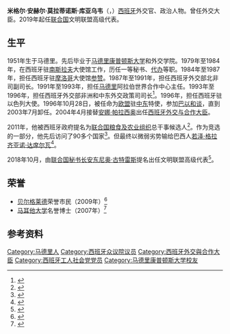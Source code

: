 {{NoteTA|G1=Places}}
{{西班牙语姓名|莫拉蒂诺斯|库亚乌韦}}
{{Infobox officeholder
|name          = 米格尔·安赫尔·莫拉蒂诺斯
|native_name   = Miguel Ángel Moratinos
|image         = Spanish_fm_Moratinos.jpg
|office        = [[联合国文明联盟|联合国文明联盟]]高级代表
|1blankname    = 秘书长
|1namedata     = [[安东尼奥·古特雷斯|安东尼奥·古特雷斯]]
|term_start    = 2019年1月7日
|term_end      =
|predecessor   = 
|successor     = 
|office2       = [[西班牙外交與合作部|西班牙外交与合作大臣]]
|primeminister2 = [[何塞·路易斯·罗德里格斯·萨帕特罗|何塞·路易斯·罗德里格斯·萨帕特罗]]
|term_start2   = 2004年4月18日
|term_end2     = 2010年10月21日
|predecessor2  = [[安娜·帕拉西奥|安娜·帕拉西奥]]
|successor2    = [[特立尼达·希门尼斯|特立尼达·希门尼斯]]
|office3       = [[西班牙众议院|西班牙众议院]]议员
|term_start3   = 2004年4月2日
|term_end3     = 2011年12月13日
|constituency3 = 科尔多瓦
|birth_date    = {{birth date and age|1951|6|8|df=y}}
|birth_place   = {{ESP}}[[马德里|马德里]]
|death_date    = 
|death_place   = 
|party         = [[西班牙工人社会党|西班牙工人社会党]]
|alma_mater    = [[马德里康普顿斯大学|马德里康普顿斯大学]]
|religion      = [[天主教會|天主教]]
}}
'''米格尔·安赫尔·莫拉蒂诺斯·库亚乌韦'''（{{lang-es|Miguel Ángel Moratinos Cuyaubé}}，{{bd|1951年|6月8日||catIdx=Moratinos}}）[[西班牙|西班牙]]外交官、政治人物。曾任外交大臣。2019年起任[[联合国|联合国]]文明联盟高级代表。

==生平==
1951年生于马德里。先后毕业于[[马德里康普顿斯大学|马德里康普顿斯大学]]和外交学院。1979年至1984年，在西班牙驻[[南斯拉夫|南斯拉夫]]大使馆工作，历任一等秘书、[[代办|代办]]等职。1984年至1987年，担任西班牙驻[[摩洛哥|摩洛哥]]大使馆[[参赞|参赞]]。1987年至1991年，担任西班牙外交部北非司副司长。1991年至1993年，担任[[马德里|马德里]]阿拉伯世界合作中心主任。1993年至1996年，担任西班牙外交部非洲和中东外交政策司司长<ref>{{cite web |title=Miguel Ángel Moratinos |url=https://www.osce.org/chairmanship/chairperson-in-office-2007 |publisher=OSCE |language=en}}</ref>。1996年，担任西班牙驻以色列大使。1996年10月28日，被任命为[[欧盟|欧盟]]驻[[中东|中东]]特使，参加[[巴以和谈|巴以和谈]]，直到2003年7月卸任。2004年4月接替[[安娜·帕拉西奥|安娜·帕拉西奥]]出任[[西班牙外交與合作部|西班牙外交与合作大臣]]。

2011年，他被西班牙政府提名为[[联合国粮食及农业组织|联合国粮食及农业组织]]总干事候选人<ref>{{cite web|url=http://www.fao.org/news/story/en/item/50267/icode/|title=Candidates for the post of Director-General announced|publisher=FAO|accessdate=2012-09-09}}</ref>。作为竞选的一部分，他先后访问了90多个国家<ref>{{cite web|author=Raphael Minder|date=2011-06-24|url=https://www.nytimes.com/2011/06/25/world/europe/25iht-food25.html |title=Amid Criticism, U.N. Food Agency to Elect Chief|work=The New York Times}}</ref>。但最终以微弱劣势输给巴西人[[若泽·格拉齐亚诺·达席尔瓦|若泽·格拉齐亚诺·达席尔瓦]]<ref>{{cite web|url=http://www.politico.eu/article/defeated-again/|title=Defeated again|work=European Voice|date=2010-11-17}}</ref>。

2018年10月，由[[联合国秘书长|联合国秘书长]][[安东尼奥·古特雷斯|安东尼奥·古特雷斯]]提名出任文明联盟高级代表<ref>{{cite web|url=https://www.un.org/sg/en/content/sg/personnel-appointments/2018-11-20/mr-miguel-%C3%A1ngel-moratinos-cuyaub%C3%A9-spain-high |title=Mr. Miguel Ángel Moratinos Cuyaubé of Spain - High Representative for the Alliance of Civilizations|work=UN|date=2018-10-20}}</ref>。

==荣誉==
* [[贝尔格莱德|贝尔格莱德]]荣誉市民（2009年）<ref>{{cite news|url=http://www.b92.net/eng/news/politics-article.php?yyyy=2009&mm=12&dd=13&nav_id=63721|title=Spanish FM named honorary Belgrade citizen|date=2009-12-13|work=B92, Beta, Tanjug|publisher=B92|location=Belgrade, Serbia|archiveurl=https://web.archive.org/web/20110608084822/http://www.b92.net/eng/news/politics-article.php?yyyy=2009&mm=12&dd=13&nav_id=63721|archivedate=2011-06-08}}</ref>
* [[马耳他大学|马耳他大学]]名誉博士（2007年）<ref>{{cite web |title=University honours Moratinos |url=https://timesofmalta.com/articles/view/university-honours-moratinos.18018 |publisher=Times of Malta |language=en |date=2007-05-13}}</ref>

==参考资料==
{{Reflist}}

{{s-start}}
{{s-off}}
{{s-bef|before=[[安娜·帕拉西奥|安娜·帕拉西奥]]}}
{{s-ttl|title=[[西班牙外交與合作部|西班牙外交与合作大臣]]|years=2004年－2010年}}
{{s-aft|after=[[特立尼达·希门尼斯|特立尼达·希门尼斯]]}}
{{s-end}}

{{第一次萨帕特罗内阁}}
{{第二次萨帕特罗内阁}}
{{Authority control}}
{{DEFAULTSORT:Moratinos, Miguel Angel}}
[[Category:马德里人|Category:马德里人]]
[[Category:西班牙众议院议员|Category:西班牙众议院议员]]
[[Category:西班牙外交與合作大臣|Category:西班牙外交與合作大臣]]
[[Category:西班牙工人社会党党员|Category:西班牙工人社会党党员]]
[[Category:马德里康普顿斯大学校友|Category:马德里康普顿斯大学校友]]